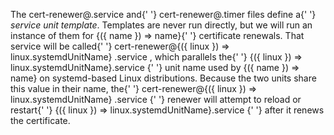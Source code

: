 <p>
  The <inlineCode>cert-renewer@.service</inlineCode> and{' '}
  <inlineCode>cert-renewer@.timer</inlineCode> files define a{' '}
  <i>service unit template</i>. Templates are never run directly, but we will
  run an instance of them for <DocConfig>{({ name }) => name}</DocConfig>{' '}
  certificate renewals. That service will be called{' '}
  <inlineCode>
    cert-renewer@<DocConfig>{({ linux }) => linux.systemdUnitName}</DocConfig>
    .service
  </inlineCode>
  , which parallels the{' '}
  <inlineCode>
    <DocConfig>{({ linux }) => linux.systemdUnitName}</DocConfig>.service
  </inlineCode>{' '}
  unit name used by <DocConfig>{({ name }) => name}</DocConfig> on systemd-based
  Linux distributions. Because the two units share this value in their name, the{' '}
  <inlineCode>
    cert-renewer@<DocConfig>{({ linux }) => linux.systemdUnitName}</DocConfig>
    .service
  </inlineCode>{' '}
  renewer will attempt to reload or restart{' '}
  <inlineCode>
    <DocConfig>{({ linux }) => linux.systemdUnitName}</DocConfig>.service
  </inlineCode>{' '}
  after it renews the certificate.
</p>
